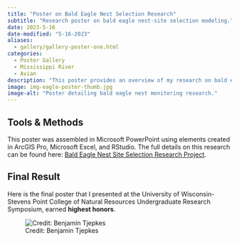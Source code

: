 ```yaml
---
title: "Poster on Bald Eagle Nest Selection Research"
subtitle: "Research poster on bald eagle nest-site selection modeling."
date: 2023-5-16
date-modified: "5-16-2023"
aliases: 
  - gallery/gallery-poster-one.html
categories:
  - Poster Gallery
  - Mississippi River
  - Avian
description: "This poster provides an overview of my research on bald eagle nest-site selection for the Upper Mississippi River population. This poster was presented at the University of Wisconsin-Stevens Point College of Natural Resources Undergraduate Research Symposium."
image: img-eagle-poster-thumb.jpg
image-alt: "Poster detailing bald eagle nest monitoring research."
---
```




## Tools & Methods

This poster was assembled in Microsoft PowerPoint using elements created in ArcGIS Pro, Microsoft Excel, and RStudio. The full details on this research can be found here: [Bald Eagle Nest Site Selection Research Project](../../research/bald-eagle-nest-site-selection/index.qmd).

## Final Result

Here is the final poster that I presented at the University of Wisconsin-Stevens Point College of Natural Resources Undergraduate Research Symposium, earned **highest honors**.

![Credit: Benjamin Tjepkes](img-eagle-poster.jpg)
